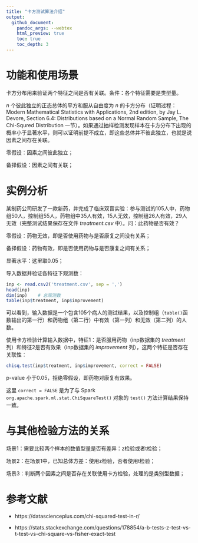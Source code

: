 ```yaml
---
title: "卡方测试算法介绍"
output:
  github_document:
    pandoc_args: --webtex
    html_preview: true
    toc: true
    toc_depth: 3
---
```


# 功能和使用场景

卡方分布用来验证两个特征之间是否有关联。条件：各个特征需要是类型量。

$n$ 个彼此独立的正态总体的平方和服从自由度为 $n$ 的卡方分布（证明过程：Modern Mathematical Statistics with Applications, 2nd edition, by Jay L. Devore, Section 6.4: Distributions based on a Normal Random Sample, The Chi-Squred Distribution 一节）。如果通过抽样检测发现样本在卡方分布下出现的概率小于显著水平，则可以证明前提不成立，即这些总体并不彼此独立，也就是说因素之间存在关联。

零假设：因素之间彼此独立；

备择假设：因素之间有关联；

# 实例分析

某制药公司研发了一款新药，并完成了临床双盲实验：参与测试的105人中，药物组50人，控制组55人，药物组中35人有效，15人无效，控制组26人有效，29人无效（完整测试结果保存在文件 *treatment.csv* 中）。问：此药物是否有效？

零假设：药物无效，即是否使用药物与是否康复之间没有关系；

备择假设：药物有效，即是否使用药物与是否康复之间有关系；

显著水平：这里取0.05；

导入数据并验证各特征下观测数：
```r
inp <- read.csv2('treatment.csv', sep = ',')
head(inp)
dim(inp)    # 总观测数
table(inp$treatment, inp$improvement)
```

可以看到，输入数据是一个包含105个病人的测试结果，以及控制组（`table()`函数输出的第一行）和药物组（第二行）中有效（第一列）和无效（第二列）的人数。

使用卡方检验计算输入数据中，特征1：是否服用药物（inp数据集的 *treatment* 列）和特征2是否有效果（inp数据集的 *improvement* 列），这两个特征是否存在关联性：
```r
chisq.test(inp$treatment, inp$improvement, correct = FALSE)
```

p-value 小于0.05，拒绝零假设，即药物对康复有效果。

这里 `correct = FALSE` 是为了与 Spark `org.apache.spark.ml.stat.ChiSquareTest()` 对象的 `test()` 方法计算结果保持一致。

# 与其他检验方法的关系

场景1：需要比较两个样本的数值型量是否有差异：z检验或者t检验；

场景2：在场景1中，已知总体方差：使用z检验，否者使用t检验；

场景3：判断两个因素之间是否存在关联使用卡方检验，处理的是类别型数据；

# 参考文献

* https://datascienceplus.com/chi-squared-test-in-r/

* https://stats.stackexchange.com/questions/178854/a-b-tests-z-test-vs-t-test-vs-chi-square-vs-fisher-exact-test